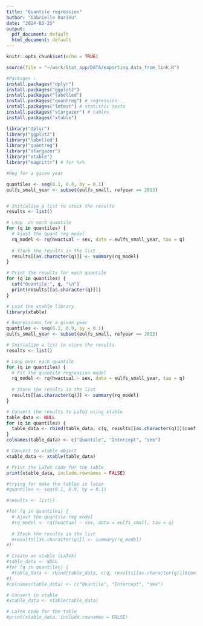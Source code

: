 ```yaml
---
title: "Quantile regression"
author: "Gabrielle Durieu"
date: "2024-03-25"
output:
  pdf_document: default
  html_document: default
---
```

  
```r
knitr::opts_chunk$set(echo = TRUE)
```

```r
source(file = "~/work/Stat_app/DATA/exporting_data_from_link.R")
```

```r
#Packages :
install.packages("dplyr")
install.packages("ggplot2")
install.packages("labelled")
install.packages("quantreg") # regression
install.packages("lmtest") # statistic tests
install.packages("stargazer") # tables
install.packages("xtable")

library("dplyr")
library("ggplot2")
library("labelled")
library("quantreg")
library("stargazer")
library("xtable")
library("magrittr") # for %>%

```


```r
#Reg for a given year

quantiles <- seq(0.1, 0.9, by = 0.1)
eulfs_small_year <- subset(eulfs_small, refyear == 2013)


# Initialise a list to stock the results
results <- list()

# Loop  on each quantile
for (q in quantiles) {
  # Ajust the quant reg model
  rq_model <- rq(hwactual ~ sex, data = eulfs_small_year, tau = q)
  
  # Stock the results in the list
  results[[as.character(q)]] <- summary(rq_model)
}

# Print the results for each quantile
for (q in quantiles) {
  cat("Quantile:", q, "\n")
  print(results[[as.character(q)]])
}

```
```r
# Load the xtable library
library(xtable)

# Regressions for a given year
quantiles <- seq(0.1, 0.9, by = 0.1)
eulfs_small_year <- subset(eulfs_small, refyear == 2013)

# Initialize a list to store the results
results <- list()

# Loop over each quantile
for (q in quantiles) {
  # Fit the quantile regression model
  rq_model <- rq(hwactual ~ sex, data = eulfs_small_year, tau = q)
  
  # Store the results in the list
  results[[as.character(q)]] <- summary(rq_model)
}

# Convert the results to LaTeX using xtable
table_data <- NULL
for (q in quantiles) {
  table_data <- rbind(table_data, c(q, results[[as.character(q)]]$coef[,1]))
}
colnames(table_data) <- c("Quantile", "Intercept", "sex")

# Convert to xtable object
xtable_data <- xtable(table_data)

# Print the LaTeX code for the table
print(xtable_data, include.rownames = FALSE)

```


```r
#trying for make the tables in latex
#quantiles <- seq(0.1, 0.9, by = 0.1)

#results <- list()

#for (q in quantiles) {
  # Ajust the quantile reg model
  #rq_model <- rq(hwactual ~ sex, data = eulfs_small, tau = q)
  
  # Stock the results in the list
  #results[[as.character(q)]] <- summary(rq_model)
#}

# Create an xtable (LaTeX)
#table_data <- NULL
#for (q in quantiles) {
  #table_data <- rbind(table_data, c(q, results[[as.character(q)]]$coef[,1]))
#}
#colnames(table_data) <- c("Quantile", "Intercept", "sex")

# Convert in xtable
#xtable_data <- xtable(table_data)

# LaTeX code for the table
#print(xtable_data, include.rownames = FALSE)
```


